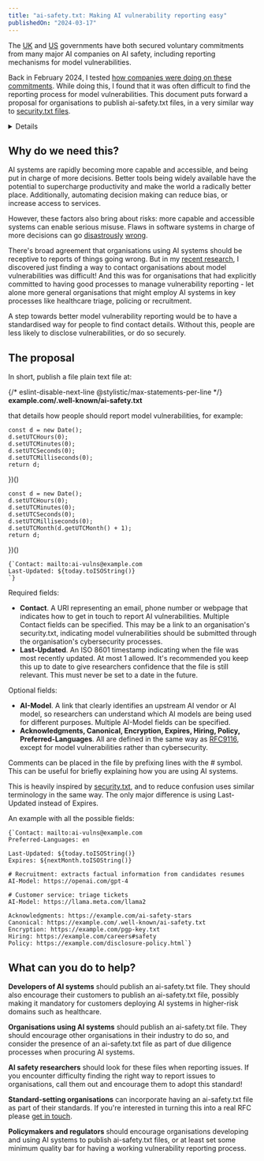 ```yaml
---
title: "ai-safety.txt: Making AI vulnerability reporting easy"
publishedOn: "2024-03-17"
---
```



The [UK](https://www.aisafetysummit.gov.uk/policy-updates/#company-policies) and [US](https://www.whitehouse.gov/briefing-room/statements-releases/2023/07/21/fact-sheet-biden-harris-administration-secures-voluntary-commitments-from-leading-artificial-intelligence-companies-to-manage-the-risks-posed-by-ai/) governments have both secured voluntary commitments from many major AI companies on AI safety, including reporting mechanisms for model vulnerabilities.

Back in February 2024, I tested [how companies were doing on these commitments](/blog/ai-vulnerability-reporting/). While doing this, I found that it was often difficult to find the reporting process for model vulnerabilities. This document puts forward a proposal for organisations to publish ai-safety.txt files, in a very similar way to [security.txt files](https://securitytxt.org/).

<Details title="What's a model vulnerability?">

A model vulnerability is a safety or security issue relating to an AI model that isn't directly related to its cybersecurity. This could include vulnerability to jailbreaks, prompt injection attacks, privacy attacks, unaddressed potential for misuse, controllability issues, data poisoning attacks, bias and discrimination and general performance issues.

This is based on the definition in the [UK government's paper](https://www.gov.uk/government/publications/emerging-processes-for-frontier-ai-safety/emerging-processes-for-frontier-ai-safety#establish-a-vulnerability-management-process4--brbr).

</Details>

## Why do we need this?

AI systems are rapidly becoming more capable and accessible, and being put in charge of more decisions. Better tools being widely available have the potential to supercharge productivity and make the world a radically better place. Additionally, automating decision making can reduce bias, or increase access to services.

However, these factors also bring about risks: more capable and accessible systems can enable serious misuse. Flaws in software systems in charge of more decisions can go [disastrously](https://www.politico.eu/article/dutch-scandal-serves-as-a-warning-for-europe-over-risks-of-using-algorithms/) [wrong](https://en.wikipedia.org/wiki/British_Post_Office_scandal).

There's broad agreement that organisations using AI systems should be receptive to reports of things going wrong. But in my [recent research](/blog/ai-vulnerability-reporting/), I discovered just finding a way to contact organisations about model vulnerabilities was difficult! And this was for organisations that had explicitly committed to having good processes to manage vulnerability reporting - let alone more general organisations that might employ AI systems in key processes like healthcare triage, policing or recruitment.

A step towards better model vulnerability reporting would be to have a standardised way for people to find contact details. Without this, people are less likely to disclose vulnerabilities, or do so securely.

## The proposal

In short, publish a file plain text file at:

{/* eslint-disable-next-line @stylistic/max-statements-per-line */}
**<span className='text-gray-400'>example.com</span><span className='select-all'>/.well-known/ai-safety.txt</span>**

that details how people should report model vulnerabilities, for example:

    const d = new Date();
    d.setUTCHours(0);
    d.setUTCMinutes(0);
    d.setUTCSeconds(0);
    d.setUTCMilliseconds(0);
    return d;
})()

    const d = new Date();
    d.setUTCHours(0);
    d.setUTCMinutes(0);
    d.setUTCSeconds(0);
    d.setUTCMilliseconds(0);
    d.setUTCMonth(d.getUTCMonth() + 1);
    return d;
})()

<pre>
<code>{`Contact: mailto:ai-vulns@example.com
Last-Updated: ${today.toISOString()}
`}</code>
</pre>

Required fields:
* **Contact**. A URI representing an email, phone number or webpage that indicates how to get in touch to report AI vulnerabilities. Multiple Contact fields can be specified. This may be a link to an organisation's security.txt, indicating model vulnerabilities should be submitted through the organisation's cybersecurity processes.
* **Last-Updated**. An ISO 8601 timestamp indicating when the file was most recently updated. At most 1 allowed. It's recommended you keep this up to date to give researchers confidence that the file is still relevant. This must never be set to a date in the future.

Optional fields:
* **AI-Model**. A link that clearly identifies an upstream AI vendor or AI model, so researchers can understand which AI models are being used for different purposes. Multiple AI-Model fields can be specified.
* **Acknowledgments, Canonical, Encryption, Expires, Hiring, Policy, Preferred-Languages**. All are defined in the same way as [RFC9116](https://www.rfc-editor.org/rfc/rfc9116), except for model vulnerabilities rather than cybersecurity.

Comments can be placed in the file by prefixing lines with the # symbol. This can be useful for briefly explaining how you are using AI systems.

This is heavily inspired by [security.txt](https://securitytxt.org/), and to reduce confusion uses similar terminology in the same way. The only major difference is using Last-Updated instead of Expires.

An example with all the possible fields:

<pre>
<code>{`Contact: mailto:ai-vulns@example.com
Preferred-Languages: en

Last-Updated: ${today.toISOString()}
Expires: ${nextMonth.toISOString()}

# Recruitment: extracts factual information from candidates resumes
AI-Model: https://openai.com/gpt-4

# Customer service: triage tickets
AI-Model: https://llama.meta.com/llama2

Acknowledgments: https://example.com/ai-safety-stars
Canonical: https://example.com/.well-known/ai-safety.txt
Encryption: https://example.com/pgp-key.txt
Hiring: https://example.com/careers#safety
Policy: https://example.com/disclosure-policy.html`}</code>
</pre>

## What can you do to help?

**Developers of AI systems** should publish an ai-safety.txt file. They should also encourage their customers to publish an ai-safety.txt file, possibly making it mandatory for customers deploying AI systems in higher-risk domains such as healthcare.

**Organisations using AI systems** should publish an ai-safety.txt file. They should encourage other organisations in their industry to do so, and consider the presence of an ai-safety.txt file as part of due diligence processes when procuring AI systems.

**AI safety researchers** should look for these files when reporting issues. If you encounter difficulty finding the right way to report issues to organisations, call them out and encourage them to adopt this standard!

**Standard-setting organisations** can incorporate having an ai-safety.txt file as part of their standards. If you're interested in turning this into a real RFC please [get in touch](/).

**Policymakers and regulators** should encourage organisations developing and using AI systems to publish ai-safety.txt files, or at least set some minimum quality bar for having a working vulnerability reporting process.
